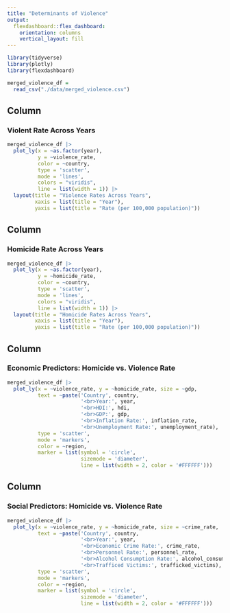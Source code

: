```yaml
---
title: "Determinants of Violence"
output: 
  flexdashboard::flex_dashboard:
    orientation: columns
    vertical_layout: fill
---
```


```r
library(tidyverse)
library(plotly)
library(flexdashboard)

merged_violence_df = 
  read_csv("./data/merged_violence.csv")
```

Column {data-width=650}
-----------------------------------------------------------------------

### Violent Rate Across Years

```r
merged_violence_df |> 
  plot_ly(x = ~as.factor(year), 
          y = ~violence_rate, 
          color = ~country,
          type = 'scatter', 
          mode = 'lines', 
          colors = "viridis",
          line = list(width = 1)) |> 
  layout(title = "Violence Rates Across Years", 
         xaxis = list(title = "Year"),
         yaxis = list(title = "Rate (per 100,000 population)"))
```

Column {data-width=650}
-----------------------------------------------------------------------

### Homicide Rate Across Years

```r
merged_violence_df |> 
  plot_ly(x = ~as.factor(year), 
          y = ~homicide_rate, 
          color = ~country,
          type = 'scatter', 
          mode = 'lines', 
          colors = "viridis",
          line = list(width = 1)) |> 
  layout(title = "Homicide Rates Across Years", 
         xaxis = list(title = "Year"),
         yaxis = list(title = "Rate (per 100,000 population)"))
```

Column {data-width=650}
-----------------------------------------------------------------------
 
### Economic Predictors: Homicide vs. Violence Rate

```r
merged_violence_df |> 
  plot_ly(x = ~violence_rate, y = ~homicide_rate, size = ~gdp,
          text = ~paste('Country', country, 
                        '<br>Year:', year, 
                        '<br>HDI:', hdi,
                        '<br>GDP:', gdp, 
                        '<br>Inflation Rate:', inflation_rate,
                        '<br>Unemployment Rate:', unemployment_rate), 
          type = 'scatter', 
          mode = 'markers', 
          color = ~region,
          marker = list(symbol = 'circle', 
                        sizemode = 'diameter',
                        line = list(width = 2, color = '#FFFFFF')))
```

Column {data-width=650}
-----------------------------------------------------------------------

### Social Predictors: Homicide vs. Violence Rate

```r
merged_violence_df |> 
  plot_ly(x = ~violence_rate, y = ~homicide_rate, size = ~crime_rate,
          text = ~paste('Country', country, 
                        '<br>Year:', year, 
                        '<br>Economic Crime Rate:', crime_rate,
                        '<br>Personnel Rate:', personnel_rate, 
                        '<br>Alcohol Consumption Rate:', alcohol_consumption_rate,
                        '<br>Trafficed Victims:', trafficked_victims), 
          type = 'scatter', 
          mode = 'markers', 
          color = ~region,
          marker = list(symbol = 'circle', 
                        sizemode = 'diameter',
                        line = list(width = 2, color = '#FFFFFF')))
```
















